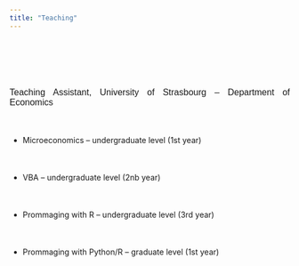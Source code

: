 ```yaml
---
title: "Teaching"
---
```


<style type="text/css">

h1.title {
  font-size: 38px;
  color: Dark;
  text-align: center;
}
body {
    margin: 20px; /* Adjust the margin size as needed */
}

p {
    text-align: justify;   font-size: 16px; 
    font-family: Arial, sans-serif; 
}

h1, h2, h3 {
    font-family: 'Times New Roman', serif; 
}
</style>


<br><br>


<br>

Teaching Assistant, University of Strasbourg -- Department of Economics

<br>

  - Microeconomics -- undergraduate level (1st year)

<br>

  - VBA -- undergraduate level (2nb year)

<br>

  - Prommaging with R -- undergraduate level (3rd year)

<br>

  - Prommaging with Python/R -- graduate level (1st year)
<br>
